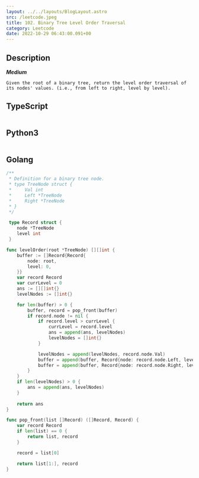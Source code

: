 ```yaml
---
layout: ../../layouts/BlogLayout.astro 
src: /leetcode.jpeg
title: 102. Binary Tree Level Order Traversal
category: Leetcode 
date: 2022-10-29 06:43:00.091+00 
---
```


## Description

***Medium***
```
Given the root of a binary tree, return the level order traversal of its nodes' values. (i.e., from left to right, level by level).
```

## TypeScript
```typescript
```

## Python3
```python
```

## Golang
```go
/**
 * Definition for a binary tree node.
 * type TreeNode struct {
 *     Val int
 *     Left *TreeNode
 *     Right *TreeNode
 * }
 */

 type Record struct {
    node *TreeNode
    level int
 }

func levelOrder(root *TreeNode) [][]int {
    buffer := []Record{Record{
        node: root,
        level: 0,
    }}
    var record Record
    var currLevel = 0
    ans := [][]int{}
    levelNodes := []int{}

    for len(buffer) > 0 {
        buffer, record = pop_front(buffer) 
        if record.node != nil {
            if record.level > currLevel {
                currLevel = record.level
                ans = append(ans, levelNodes)
                levelNodes = []int{}
            }

            levelNodes = append(levelNodes, record.node.Val)
            buffer = append(buffer, Record{node: record.node.Left, level: record.level+1})
            buffer = append(buffer, Record{node: record.node.Right, level: record.level+1})
        }
    }
    if len(levelNodes) > 0 {
        ans = append(ans, levelNodes)
    }
    
    return ans
}

func pop_front(list []Record) ([]Record, Record) {
    var record Record
    if len(list) == 0 {
        return list, record
    }

    record = list[0]

    return list[1:], record
}
```
